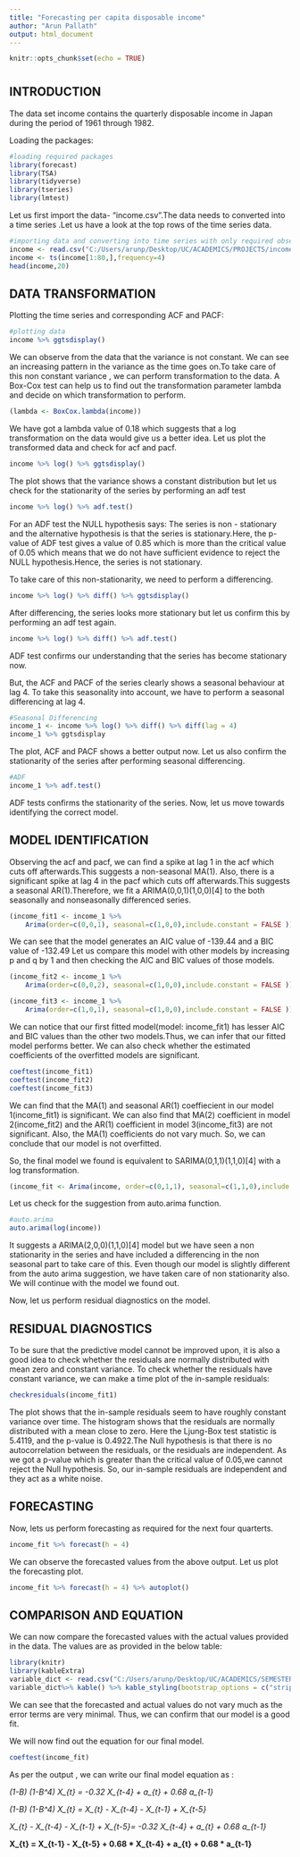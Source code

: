 ```yaml
---
title: "Forecasting per capita disposable income"
author: "Arun Pallath"
output: html_document
---
```


```r
knitr::opts_chunk$set(echo = TRUE)
```

# {.tabset .tabset-fade .tabset-pills}

## INTRODUCTION

The data set income contains the quarterly disposable income in Japan during the period of 1961 through 1982.

Loading the packages:
```r
#loading required packages
library(forecast)
library(TSA)
library(tidyverse)
library(tseries)
library(lmtest)
```

Let us first import the data- "income.csv".The data needs to converted into a time series .Let us have a look at the top rows of the time series data.
```r
#importing data and converting into time series with only required observations
income <- read.csv("C:/Users/arunp/Desktop/UC/ACADEMICS/PROJECTS/income.csv",header = TRUE)
income <- ts(income[1:80,],frequency=4)
head(income,20)
```

## DATA TRANSFORMATION

Plotting the time series and corresponding ACF and PACF:
```r
#plotting data
income %>% ggtsdisplay()
```

We can observe from the data that the variance is not constant. We can see an increasing pattern in the variance as the time goes on.To take care of this non constant variance , we can perform transformation to the data. A Box-Cox test can help us to find out the transformation parameter lambda and decide on which transformation to perform.

```r
(lambda <- BoxCox.lambda(income))
```

We have got a lambda value of 0.18 which suggests that a log transformation on the data would give us a better idea.
Let us plot the transformed data and check for acf and pacf.
```r
income %>% log() %>% ggtsdisplay()
```

The plot shows that the variance shows a constant distribution but let us check for the stationarity of the series by performing an adf test
```r
income %>% log() %>% adf.test()
```

For an ADF test the NULL hypothesis says: The series is non - stationary and the alternative hypothesis is that the series is stationary.Here, the p- value of ADF test gives a value of 0.85 which is more than the critical value of 0.05 which means that we do not have sufficient evidence to reject the NULL hypothesis.Hence, the series is not stationary.

To take care of this non-stationarity, we need to perform a differencing.
```r
income %>% log() %>% diff() %>% ggtsdisplay()
```

After differencing, the series looks more stationary but let us confirm this by performing an adf test again.
```r
income %>% log() %>% diff() %>% adf.test()
```

ADF test confirms our understanding that the series has become stationary now.

But, the ACF and PACF of the series clearly shows a seasonal behaviour at lag 4. To take this seasonality into account, we have to perform a seasonal differencing at lag 4.
```r
#Seasonal Differencing
income_1 <- income %>% log() %>% diff() %>% diff(lag = 4)
income_1 %>% ggtsdisplay
```

The plot, ACF and PACF shows a better output now. Let us also confirm the stationarity of the series after performing seasonal differencing.

```r
#ADF
income_1 %>% adf.test()
```

ADF tests confirms the stationarity of the series. Now, let us move towards identifying the correct model.

## MODEL IDENTIFICATION

Observing the acf and pacf, we can find a spike at lag 1 in the acf which cuts off afterwards.This suggests a non-seasonal MA(1). Also, there is a significant spike at lag 4 in the pacf which cuts off afterwards.This suggests a seasonal AR(1).Therefore, we fit a ARIMA(0,0,1)(1,0,0)[4] to the both seasonally and nonseasonally differenced series.
```r
(income_fit1 <- income_1 %>% 
    Arima(order=c(0,0,1), seasonal=c(1,0,0),include.constant = FALSE ))
```

We can see that the model generates an AIC value of -139.44 and a BIC value of -132.49
Let us compare this model with other models by increasing p and q by 1 and then checking the AIC and BIC values of those models.
```r
(income_fit2 <- income_1 %>% 
    Arima(order=c(0,0,2), seasonal=c(1,0,0),include.constant = FALSE ))

(income_fit3 <- income_1 %>% 
    Arima(order=c(1,0,1), seasonal=c(1,0,0),include.constant = FALSE ))
```

We can notice that our first fitted model(model: income_fit1) has lesser AIC and BIC values than the other two models.Thus, we can infer that our fitted model performs better.
We can also check whether the estimated coefficients of the overfitted models are significant.
```r
coeftest(income_fit1)
coeftest(income_fit2)
coeftest(income_fit3)
```

We can find that the MA(1) and seasonal AR(1) coeffiecient in our model 1(income_fit1) is significant. We can also find that MA(2) coefficient in model 2(income_fit2) and the AR(1) coefficient in model 3(income_fit3) are not significant. Also, the MA(1) coefficients do not vary much. So, we can conclude that our model is not overfitted. 

So, the final model we found is equivalent to SARIMA(0,1,1)(1,1,0)[4] with a log transformation.
```r
(income_fit <- Arima(income, order=c(0,1,1), seasonal=c(1,1,0),include.constant = FALSE,lambda=0))
```

Let us check for the suggestion from auto.arima function.
```r
#auto.arima
auto.arima(log(income))
```

It suggests a ARIMA(2,0,0)(1,1,0)[4] model but we have seen a non stationarity in the series and have included a differencing in the non seasonal part to take care of this. Even though our model is slightly different from the auto arima suggestion, we have taken care of non stationarity also. We will continue with the model we found out.

Now, let us perform residual diagnostics on the model.

## RESIDUAL DIAGNOSTICS

To be sure that the predictive model cannot be improved upon, it is also a good idea to check whether the residuals are normally distributed with mean zero and constant variance. 
To check whether the residuals have constant variance, we can make a time plot of the in-sample residuals:
```r
checkresiduals(income_fit1)
```
The plot shows that the in-sample residuals seem to have roughly constant variance over time.
The histogram shows that the residuals are normally distributed with a mean close to zero. 
Here the Ljung-Box test statistic is 5.4119, and the p-value is 0.4922.The Null hypothesis is that there is no autocorrelation between the residuals, or the residuals are independent. As we got a p-value which is greater than the critical value of 0.05,we cannot reject the Null hypothesis. So, our in-sample residuals are independent and they act as a white noise.

## FORECASTING

Now, lets us perform forecasting as required for the next four quarterts.

```r
income_fit %>% forecast(h = 4)
```

We can observe the forecasted values from the above output. Let us plot the forecasting plot.
```r
income_fit %>% forecast(h = 4) %>% autoplot()
```

## COMPARISON AND EQUATION

We can now compare the forecasted values with the actual values provided in the data. The values are as provided in the below table:

```r
library(knitr)
library(kableExtra)
variable_dict <- read.csv("C:/Users/arunp/Desktop/UC/ACADEMICS/SEMESTER 1/7025-DATA WRANGLING/MIDTERM PROJECT/ACCURACY.csv")
variable_dict%>% kable() %>% kable_styling(bootstrap_options = c("striped", "condensed", "responsive"), full_width = F)
```
We can see that the forecasted and actual values do not vary much as the error terms are very minimal. Thus, we can confirm that our model is a good fit.

We will now find out the equation for our final model.

```r
coeftest(income_fit)
```

As per the output , we can write our final model equation as :

*(1-B) (1-B^4) X_{t} = -0.32 X_{t-4}  + a_{t} + 0.68 a_{t-1}* 

*(1-B) (1-B^4) X_{t} =   X_{t} - X_{t-4} - X_{t-1} + X_{t-5}*

*X_{t} - X_{t-4} - X_{t-1} + X_{t-5}= -0.32 X_{t-4}  + a_{t} + 0.68 a_{t-1}*  


**X_{t}  =   X_{t-1} -  X_{t-5} + 0.68 * X_{t-4}  + a_{t} + 0.68 * a_{t-1}**